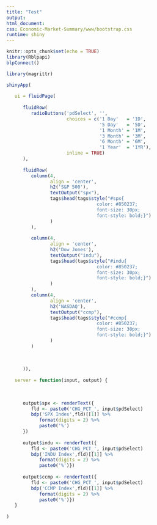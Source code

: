 ```yaml
---
title: "Test"
output: 
html_document: 
css: Economic-Market-Summary/www/bootstrap.css
runtime: shiny
---
```


```r
knitr::opts_chunk$set(echo = TRUE)
library(Rblpapi)
blpConnect()
```

```r

library(magrittr)

shinyApp(
   
   ui = fluidPage(
      
      fluidRow(
         radioButtons('pdSelect', '',
                      choices = c('1 Day'   = '1D',
                                  '5 Day'   = '5D',
                                  '1 Month' = '1M',
                                  '3 Month' = '3M',
                                  '6 Month' = '6M',
                                  '1 Year'  = '1YR'),
                      inline = TRUE)
      ),
      
      fluidRow(
         column(4,
                align = 'center',
                h2('S&P 500'),
                textOutput("spx"),
                tags$head(tags$style("#spx{
                                 color: #850237;
                                 font-size: 30px;
                                 font-style: bold;}")
                )
         ),
         
         column(4,
                align = 'center',
                h2('Dow Jones'),
                textOutput("indu"),
                tags$head(tags$style("#indu{
                                 color: #850237;
                                 font-size: 30px;
                                 font-style: bold;}")
                )
         ),
         column(4,
                align = 'center',
                h2('NASDAQ'),
                textOutput("ccmp"),
                tags$head(tags$style("#ccmp{
                                 color: #850237;
                                 font-size: 30px;
                                 font-style: bold;}")
                )
         )
         
         
         
      )),
   
   server = function(input, output) {
      
      
      
      output$spx <- renderText({
         fld <- paste0('CHG_PCT_', input$pdSelect)
         bdp('SPX Index',fld)[[1]] %>% 
            format(digits = 2) %>%
            paste0('%')
      })
      
      output$indu <- renderText({
         fld <- paste0('CHG_PCT_', input$pdSelect)
         bdp('INDU Index',fld)[[1]] %>% 
            format(digits = 2) %>%
            paste0('%')})
      
      output$ccmp <- renderText({
         fld <- paste0('CHG_PCT_', input$pdSelect)
         bdp('CCMP Index',fld)[[1]] %>% 
            format(digits = 2) %>%
            paste0('%')})
   }
   
)

```